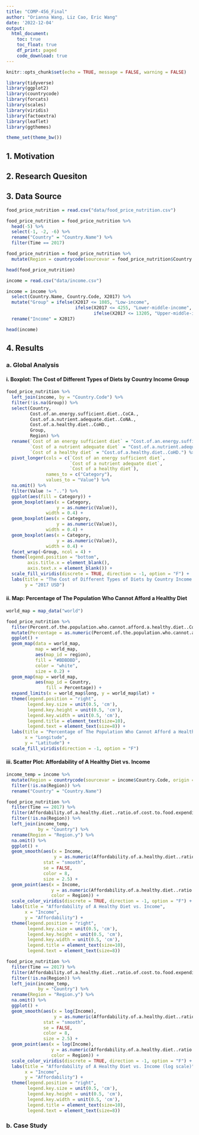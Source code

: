 ```yaml
---
title: "COMP-456_Final"
author: "Orianna Wang, Liz Cao, Eric Wang"
date: '2022-12-04'
output: 
  html_document:
    toc: true
    toc_float: true
    df_print: paged
    code_download: true
---
```


```r
knitr::opts_chunk$set(echo = TRUE, message = FALSE, warning = FALSE)
```

```r
library(tidyverse)
library(ggplot2)
library(countrycode)
library(forcats)
library(scales)
library(viridis)
library(factoextra)
library(leaflet)
library(ggthemes)  

theme_set(theme_bw())
```

## 1. Motivation

## 2. Research Quesiton

## 3. Data Source

```r
food_price_nutrition = read.csv("data/food_price_nutrition.csv")

food_price_nutrition = food_price_nutrition %>% 
  head(-5) %>% 
  select(-1, -2, -6) %>% 
  rename("Country" = "Country.Name") %>% 
  filter(Time == 2017)

food_price_nutrition = food_price_nutrition %>% 
  mutate(Region = countrycode(sourcevar = food_price_nutrition$Country.Code, origin = "iso3c", destination = "un.region.name"))

head(food_price_nutrition)
```

```r
income = read.csv("data/income.csv")

income = income %>% 
  select(Country.Name, Country.Code, X2017) %>% 
  mutate("Group" = ifelse(X2017 <= 1085, "Low-income",
                          ifelse(X2017 <= 4255, "Lower-middle-income",
                                 ifelse(X2017 <= 13205, "Upper-middle-income", "High-income")))) %>% 
  rename("Income" = X2017)

head(income)
```

## 4. Results

### a. Global Analysis

#### i. Boxplot: The Cost of Different Types of Diets by Country Income Group

```r
food_price_nutrition %>% 
  left_join(income, by = "Country.Code") %>% 
  filter(!is.na(Group)) %>% 
  select(Country, 
         Cost.of.an.energy.sufficient.diet..CoCA.,
         Cost.of.a.nutrient.adequate.diet..CoNA.,
         Cost.of.a.healthy.diet..CoHD.,
         Group,
         Region) %>% 
  rename(`Cost of an energy sufficient diet` = "Cost.of.an.energy.sufficient.diet..CoCA.",
         `Cost of a nutrient adequate diet` = "Cost.of.a.nutrient.adequate.diet..CoNA.",
         `Cost of a healthy diet` = "Cost.of.a.healthy.diet..CoHD.") %>% 
  pivot_longer(cols = c(`Cost of an energy sufficient diet`,
                        `Cost of a nutrient adequate diet`,
                        `Cost of a healthy diet`),
               names_to = c("Category"),
               values_to = "Value") %>% 
  na.omit() %>% 
  filter(Value != "..") %>% 
  ggplot(aes(fill = Category)) +
  geom_boxplot(aes(x = Category,
                   y = as.numeric(Value)),
               width = 0.4) +
  geom_boxplot(aes(x = Category,
                   y = as.numeric(Value)),
               width = 0.4) +
  geom_boxplot(aes(x = Category,
                   y = as.numeric(Value)),
               width = 0.4) +
  facet_wrap(~Group, ncol = 4) +
  theme(legend.position = "bottom",
        axis.title.x = element_blank(),
        axis.text.x = element_blank()) +
  scale_fill_viridis(discrete = TRUE, direction = -1, option = "F") +
  labs(title = "The Cost of Different Types of Diets by Country Income Group",
       y = "2017 USD")
```


#### ii. Map: Percentage of The Population Who Cannot Afford a Healthy Diet


```r
world_map = map_data("world")

food_price_nutrition %>% 
  filter(Percent.of.the.population.who.cannot.afford.a.healthy.diet..CoHD_headcount. != "..") %>% 
  mutate(Percentage = as.numeric(Percent.of.the.population.who.cannot.afford.a.healthy.diet..CoHD_headcount.)) %>% 
  ggplot() +
  geom_map(data = world_map,
           map = world_map,
           aes(map_id = region),
           fill = "#BDBDBD",
           color = "white",
           size = 0.2) +
  geom_map(map = world_map,
           aes(map_id = Country,
               fill = Percentage)) +
  expand_limits(x = world_map$long, y = world_map$lat) + 
  theme(legend.position = "right",
        legend.key.size = unit(0.5, 'cm'),
        legend.key.height = unit(0.5, 'cm'), 
        legend.key.width = unit(0.5, 'cm'),
        legend.title = element_text(size=10),
        legend.text = element_text(size=8)) +
  labs(title = "Percentage of The Population Who Cannot Afford a Healthy Diet",
       x = "Longitude",
       y = "Latitude") +
  scale_fill_viridis(direction = -1, option = "F")
```

#### iii. Scatter Plot: Affordability of A Healthy Diet vs. Income

```r
income_temp = income %>% 
  mutate(Region = countrycode(sourcevar = income$Country.Code, origin = "iso3c", destination = "un.regionsub.name")) %>% 
  filter(!is.na(Region)) %>% 
  rename("Country" = "Country.Name")

food_price_nutrition %>% 
  filter(Time == 2017) %>% 
  filter(Affordability.of.a.healthy.diet..ratio.of.cost.to.food.expenditures..CoHD_fexp. != "..") %>% 
  filter(!is.na(Region)) %>% 
  left_join(income_temp,
            by = "Country") %>% 
  rename(Region = "Region.y") %>% 
  na.omit() %>% 
  ggplot() +
  geom_smooth(aes(x = Income,
                  y = as.numeric(Affordability.of.a.healthy.diet..ratio.of.cost.to.food.expenditures..CoHD_fexp.)),
              stat = "smooth", 
              se = FALSE,
              color = 8,
              size = 2.5) +
  geom_point(aes(x = Income,
                 y = as.numeric(Affordability.of.a.healthy.diet..ratio.of.cost.to.food.expenditures..CoHD_fexp.),
                 color = Region)) +
  scale_color_viridis(discrete = TRUE, direction = -1, option = "F") +
  labs(title = "Affordability of A Healthy Diet vs. Income",
       x = "Income",
       y = "Affordability") + 
  theme(legend.position = "right",
        legend.key.size = unit(0.5, 'cm'),
        legend.key.height = unit(0.5, 'cm'), 
        legend.key.width = unit(0.5, 'cm'),
        legend.title = element_text(size=10),
        legend.text = element_text(size=8)) 
```

```r
food_price_nutrition %>% 
  filter(Time == 2017) %>% 
  filter(Affordability.of.a.healthy.diet..ratio.of.cost.to.food.expenditures..CoHD_fexp. != "..") %>% 
  filter(!is.na(Region)) %>% 
  left_join(income_temp,
            by = "Country") %>% 
  rename(Region = "Region.y") %>% 
  na.omit() %>% 
  ggplot() +
  geom_smooth(aes(x = log(Income),
                  y = as.numeric(Affordability.of.a.healthy.diet..ratio.of.cost.to.food.expenditures..CoHD_fexp.)),
              stat = "smooth", 
              se = FALSE,
              color = 8,
              size = 2.5) +
  geom_point(aes(x = log(Income),
                 y = as.numeric(Affordability.of.a.healthy.diet..ratio.of.cost.to.food.expenditures..CoHD_fexp.),
                 color = Region)) +
  scale_color_viridis(discrete = TRUE, direction = -1, option = "F") +
  labs(title = "Affordability of A Healthy Diet vs. Income (log scale)",
       x = "Income",
       y = "Affordability") + 
  theme(legend.position = "right",
        legend.key.size = unit(0.5, 'cm'),
        legend.key.height = unit(0.5, 'cm'), 
        legend.key.width = unit(0.5, 'cm'),
        legend.title = element_text(size=10),
        legend.text = element_text(size=8)) 
``` 

### b. Case Study
